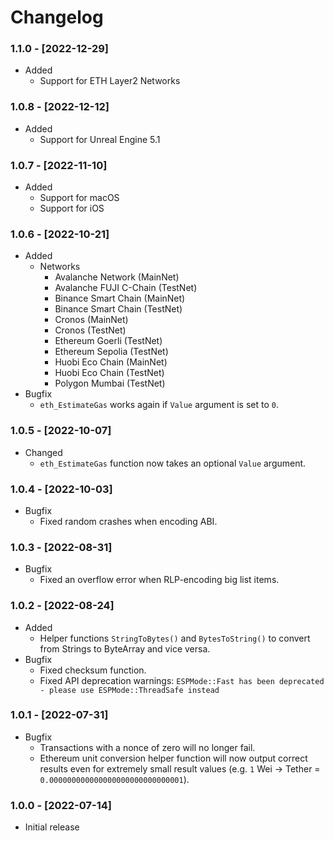 
# Changelog

### 1.1.0 - [2022-12-29]
- Added
    - Support for ETH Layer2 Networks

### 1.0.8 - [2022-12-12]
- Added
    - Support for Unreal Engine 5.1

### 1.0.7 - [2022-11-10]
- Added
    - Support for macOS
    - Support for iOS

### 1.0.6 - [2022-10-21]
- Added
    - Networks
        - Avalanche Network (MainNet)
        - Avalanche FUJI C-Chain (TestNet)
        - Binance Smart Chain (MainNet)
        - Binance Smart Chain (TestNet)
        - Cronos (MainNet)
        - Cronos (TestNet)
        - Ethereum Goerli (TestNet)
        - Ethereum Sepolia (TestNet)
        - Huobi Eco Chain (MainNet)
        - Huobi Eco Chain (TestNet)
        - Polygon Mumbai (TestNet)
- Bugfix
    - `eth_EstimateGas` works again if `Value` argument is set to `0`.

### 1.0.5 - [2022-10-07]
- Changed
    - `eth_EstimateGas` function now takes an optional `Value` argument.

### 1.0.4 - [2022-10-03]
- Bugfix
    - Fixed random crashes when encoding ABI.

### 1.0.3 - [2022-08-31]
- Bugfix
    - Fixed an overflow error when RLP-encoding big list items.

### 1.0.2 - [2022-08-24]
- Added
    - Helper functions `StringToBytes()` and `BytesToString()` to convert from Strings to ByteArray and vice versa.
- Bugfix
    - Fixed checksum function.
    - Fixed API deprecation warnings: `ESPMode::Fast has been deprecated - please use ESPMode::ThreadSafe instead`

### 1.0.1 - [2022-07-31]
- Bugfix
    - Transactions with a nonce of zero will no longer fail.
    - Ethereum unit conversion helper function will now output correct results even for extremely small result values (e.g. `1` Wei → Tether = `0.000000000000000000000000000001`).

### 1.0.0 - [2022-07-14]
- Initial release
